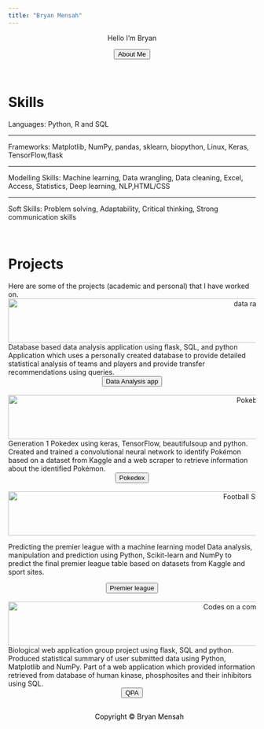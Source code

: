 ---
title: "Bryan Mensah"
---

<center> 
Hello I'm Bryan   

<a href='about.html'style="color:black;"><button class="btn default">About Me</button></a>   
</center> 
  
<br>

# Skills  

Languages: Python, R and SQL  
<hr>  
Frameworks: Matplotlib, NumPy, pandas, sklearn, biopython, Linux, Keras, TensorFlow,flask
<hr>  
Modelling Skills: Machine learning, Data wrangling, Data cleaning, Excel, Access, Statistics, Deep learning, NLP,HTML/CSS
<hr>  
Soft Skills: Problem solving, Adaptability, Critical thinking, Strong communication skills

<br>

# Projects
Here are some of the projects (academic and personal) that I have worked on. <br>
<center>  
<img src="pw_images/dataapp/tadataa3.JPG" alt="data radar"  width=970" height="90">
</center>  
</center>  
Database based data analysis application using flask, SQL, and python  
Application which uses a personally created database to provide detailed statistical analysis of teams and players and provide transfer recommendations using queries.  
<center> 
<a href='dataapp.html'style="color:black;"><button class="btn default">Data Analysis app</button></a> <br>
</center> 
<br>
<center>
<img src="pw_images/pokedex/pokeball.JPG" alt="Pokeball" width=970" height="90">
</center>  
Generation 1 Pokedex using keras, TensorFlow, beautifulsoup and python.  
Created and trained a convolutional neural network to identify Pokémon based on a dataset from Kaggle and a web scraper to retrieve information about the identified Pokémon.  
<center> 
<a href='pokedex.html'style="color:black;"><button class="btn default">Pokedex</button></a> <br>  
</center> 
<br>
<center>
<img src="pw_images/premier/premstad.JPG" alt="Football Stadium" width=970" height="90">
</center>  
Predicting the premier league with a machine learning model
Data analysis, manipulation and prediction using Python, Scikit-learn and NumPy to predict the final premier league table based on datasets from Kaggle and sport sites. 

<center> 
<a href='premier.html'style="color:black;"><button class="btn default">Premier league</button></a> <br>   
</center> 
<br>
<center>
<img src="pw_images/pa/paimg2.JPG" alt="Codes on a computer screen"  width=970" height="90"></a>  
</center>  
Biological web application group project using flask, SQL and python.<br>
Produced statistical summary of user submitted data using Python, Matplotlib and NumPy.   Part of a web application which provided information retrieved from database of human kinase, phosphosites and their inhibitors using SQL.<br> 
<center> 
<a href='pa.html'style="color:black;"><button class="btn default">QPA</button></a>
</center> 

<style>
.footer {
  left: 0;
  bottom: 0;
  width: 100%;
  color: black;
  text-align: center;
  padding: 15px;
}
</style>

<div class="footer">
 <a href="contact.html" style="color:black;" class="fa fa-envelope fa-fw fa-2x"></a>
 <a href="https://github.com/bryanm17078" style="color:black;" class="fa fa-github fa-fw fa-2x"></a>
 <a href="https://www.linkedin.com/in/bryanmensah"style="color:black;" class="fa fa-linkedin fa-fw fa-2x"></a>
 <a href="Bryan Mensah_CV_v4.pdf"style="color:black;" class="fa fa-file fa-fw fa-2x"></a>
 <p>Copyright © Bryan Mensah</p>
</div>
